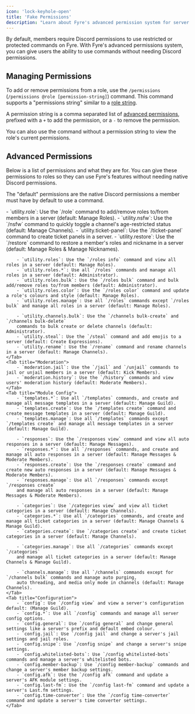 ```yaml
---
icon: 'lock-keyhole-open'
title: 'Fake Permissions'
description: "Learn about Fyre's advanced permission system for server members."
---
```


By default, members require Discord permissions to use restricted or protected commands on Fyre.
With Fyre's advanced permissions system, you can give users the ability to use commands without needing Discord permissions.

## Managing Permissions
To add or remove permissions from a role, use the `/permissions` (`/permissions @role [permission-string]`) command.
This command supports a "permissions string" similar to a [role string](../utilities#role-commands).

A permission string is a comma separated list of [advanced permissions](#advanced-permissions),
prefixed with a `+` to add the permission, or a `-` to remove the permission.

You can also use the command without a permission string to view the role's current permissions.


## Advanced Permissions
Below is a list of permissions and what they are for.
You can give these permissions to roles so they can use Fyre's features without needing native Discord permissions.

The "default" permissions are the native Discord permissions a member must have by default to use a command.

<Tabs>
    <Tab title="Utility">
        - `utility.role`: Use the `/role` command to add/remove roles to/from members in a server (default: Manage Roles).
        - `utility.nsfw`: Use the `/nsfw` command to quickly toggle a channel's age-restricted status (default: Manage Channels).
        - `utility.ticket-panel`: Use the `/ticket-panel` command to create ticket panels in a server.
        - `utility.restore`: Use the `/restore` command to restore a member's roles and nickname in a server (default: Manage Roles & Manage Nicknames).

        - `utility.roles`: Use the `/roles info` command and view all roles in a server (default: Manage Roles).
        - `utility.roles.*`: Use all `/roles` commands and manage all roles in a server (default: Administrator).
        - `utility.roles.bulk`: Use the `/roles bulk` command and bulk add/remove roles to/from members (default: Administrator).
        - `utility.roles.color`: Use the `/roles color` command and update a role's colours and style (default: Manage Roles).
        - `utility.roles.manage`: Use all `/roles` commands except `/roles bulk` and manage all roles in a server (default: Manage Roles).

        - `utility.channels.bulk`: Use the `/channels bulk-create` and `/channels bulk-delete`
        commands to bulk create or delete channels (default: Administrator).
        - `utility.steal`: Use the `/steal` command and add emojis to a server (default: Create Expressions).
        - `utility.rename`: Use the `/rename` command and rename channels in a server (default: Manage Channels).
    </Tab>
    <Tab title="Moderation">
        - `moderation.jail`: Use the `/jail` and `/unjail` commands to jail or unjail members in a server (default: Kick Members).
        - `moderation.history`: Use the `/history` commands and view users' moderation history (default: Moderate Members).
    </Tab>
    <Tab title="Module Config">
        - `templates.*`: Use all `/templates` commands, and create and manage all message templates in a server (default: Manage Guild).
        - `templates.create`: Use the `/templates create` command and create message templates in a server (default: Manage Guild).
        - `templates.manage`: Use all `/templates` commands except `/templates create` and manage all message templates in a server (default: Manage Guild).

        - `responses`: Use the `/responses view` command and view all auto responses in a server (default: Manage Messages).
        - `responses.*`: Use all `/responses` commands, and create and manage all auto responses in a server (default: Manage Messages & Moderate Members).
        - `responses.create`: Use the `/responses create` command and create new auto responses in a server (default: Manage Messages & Moderate Members).
        - `responses.manage`: Use all `/responses` commands except `/responses create`
        and manage all auto responses in a server (default: Manage Messages & Moderate Members).

        - `categories`: Use `/categories view` and view all ticket categories in a server (default: Manage Channels).
        - `categories.*`: Use all `/categories` commands, and create and manage all ticket categories in a server (default: Manage Channels & Manage Guild).
        - `categories.create`: Use `/categories create` and create ticket categories in a server (default: Manage Channels).

        - `categories.manage`: Use all `/categories` commands except `/categories`
        and manage all ticket categories in a server (default: Manage Channels & Manage Guild).

        - `channels.manage`: Use all `/channels` commands except for `/channels bulk` commands and manage auto purging,
        auto threading, and media only mode in channels (default: Manage Channels).
    </Tab>
    <Tab title="Configuration">
        - `config`: Use `/config view` and view a server's configuration default: (Manage Guild).
        - `config.*`: Use all `/config` commands and manage all server config options.
        - `config.general`: Use `/config general` and change general settings like a server's prefix and default embed colour.
        - `config.jail`: Use `/config jail` and change a server's jail settings and jail roles.
        - `config.snipe`: Use `/config snipe` and change a server's snipe settings.
        - `config.whitelisted-bots`: Use `/config whitelisted-bots` commands and manage a server's whitelisted bots.
        - `config.member-backup`: Use `/config member-backup` commands and change a server's member backup settings.
        - `config.afk`: Use the `/config afk` command and update a server's AFK module settings.
        - `config.last-fm`: Use the `/config last-fm` command and update a server's Last.fm settings.
        - `config.time-converter`: Use the `/config time-converter` command and update a server's time converter settings.
    </Tab>
</Tabs>
